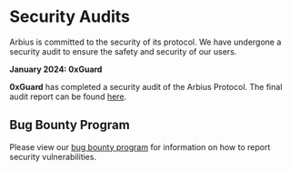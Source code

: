  
# Security Audits

Arbius is committed to the security of its protocol. We have undergone a security audit to ensure the safety and security of our users.
 
**January 2024: 0xGuard**

**0xGuard** has completed a security audit of the Arbius Protocol. The final audit report can be found [here](/Arbius-Protocol_final-audit.pdf).

## Bug Bounty Program

Please view our [bug bounty program](https://github.com/semperai/arbius/blob/master/SECURITY.md) for information on how to report security vulnerabilities.
